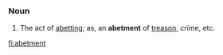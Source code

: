 ===Noun===
#The act of [[abetting]]; as, an '''abetment''' of [[treason]], crime, etc.

[[fi:abetment]]